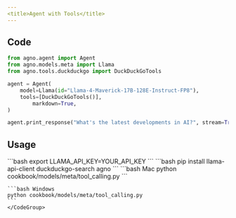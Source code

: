 ```yaml
---
<title>Agent with Tools</title>
---
```


## Code

```python cookbook/models/meta/tool_calling.py
from agno.agent import Agent
from agno.models.meta import Llama
from agno.tools.duckduckgo import DuckDuckGoTools

agent = Agent(
    model=Llama(id="Llama-4-Maverick-17B-128E-Instruct-FP8"),
    tools=[DuckDuckGoTools()],
        markdown=True,
)

agent.print_response("What's the latest developments in AI?", stream=True)
```

## Usage

<Steps>
  <Snippet file="create-venv-step.mdx" />

  <Step title="Set your LLAMA API key">
    ```bash
    export LLAMA_API_KEY=YOUR_API_KEY
    ```
  </Step>

  <Step title="Install libraries">
    ```bash
    pip install llama-api-client duckduckgo-search agno
    ```
  </Step>

  <Step title="Run Agent">
    <CodeGroup>
    ```bash Mac
    python cookbook/models/meta/tool_calling.py
    ```

    ```bash Windows
    python cookbook/models/meta/tool_calling.py
    ```
    </CodeGroup>
  </Step>
</Steps> 